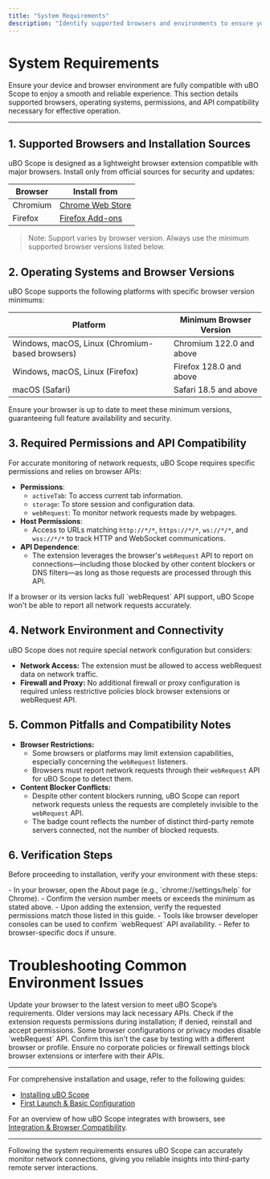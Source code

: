 ```yaml
---
title: "System Requirements"
description: "Identify supported browsers and environments to ensure your device can run uBO Scope smoothly. Learn about API compatibility, permissions needed, and supported operating systems for a reliable installation."
---
```


# System Requirements

Ensure your device and browser environment are fully compatible with uBO Scope to enjoy a smooth and reliable experience. This section details supported browsers, operating systems, permissions, and API compatibility necessary for effective operation.

---

## 1. Supported Browsers and Installation Sources

uBO Scope is designed as a lightweight browser extension compatible with major browsers. Install only from official sources for security and updates:

| Browser   | Install from                                          |
|-----------|------------------------------------------------------|
| Chromium  | [Chrome Web Store](https://chromewebstore.google.com/detail/ubo-scope/bbdpgcaljkaaigfcomhidmneffjjjfgp) |
| Firefox   | [Firefox Add-ons](https://addons.mozilla.org/firefox/addon/ubo-scope/)|


> Note: Support varies by browser version. Always use the minimum supported browser versions listed below.


## 2. Operating Systems and Browser Versions

uBO Scope supports the following platforms with specific browser version minimums:

| Platform        | Minimum Browser Version |
|-----------------|------------------------|
| Windows, macOS, Linux (Chromium-based browsers) | Chromium 122.0 and above             |
| Windows, macOS, Linux (Firefox)                  | Firefox 128.0 and above               |
| macOS (Safari)                                  | Safari 18.5 and above                |


Ensure your browser is up to date to meet these minimum versions, guaranteeing full feature availability and security.

## 3. Required Permissions and API Compatibility

For accurate monitoring of network requests, uBO Scope requires specific permissions and relies on browser APIs:

- **Permissions**:
  - `activeTab`: To access current tab information.
  - `storage`: To store session and configuration data.
  - `webRequest`: To monitor network requests made by webpages.
- **Host Permissions**:
  - Access to URLs matching `http://*/*`, `https://*/*`, `ws://*/*`, and `wss://*/*` to track HTTP and WebSocket communications.
- **API Dependence**:
  - The extension leverages the browser's `webRequest` API to report on connections—including those blocked by other content blockers or DNS filters—as long as those requests are processed through this API.

<Tip>
If a browser or its version lacks full `webRequest` API support, uBO Scope won't be able to report all network requests accurately.
</Tip>

## 4. Network Environment and Connectivity

uBO Scope does not require special network configuration but considers:

- **Network Access:** The extension must be allowed to access webRequest data on network traffic.
- **Firewall and Proxy:** No additional firewall or proxy configuration is required unless restrictive policies block browser extensions or webRequest API.


## 5. Common Pitfalls and Compatibility Notes

- **Browser Restrictions:** 
  - Some browsers or platforms may limit extension capabilities, especially concerning the `webRequest` listeners.
  - Browsers must report network requests through their `webRequest` API for uBO Scope to detect them.
- **Content Blocker Conflicts:**
  - Despite other content blockers running, uBO Scope can report network requests unless the requests are completely invisible to the `webRequest` API.
  - The badge count reflects the number of distinct third-party remote servers connected, not the number of blocked requests.

## 6. Verification Steps

Before proceeding to installation, verify your environment with these steps:

<Steps>
<Step title="Check Browser Version">
- In your browser, open the About page (e.g., `chrome://settings/help` for Chrome).
- Confirm the version number meets or exceeds the minimum as stated above.
</Step>
<Step title="Confirm Extension Permissions">
- Upon adding the extension, verify the requested permissions match those listed in this guide.
</Step>
<Step title="Test API Availability (Advanced)">
- Tools like browser developer consoles can be used to confirm `webRequest` API availability.
- Refer to browser-specific docs if unsure.
</Step>
</Steps>


# Troubleshooting Common Environment Issues

<AccordionGroup title="System Requirements Troubleshooting">
<Accordion title="Browser Version Too Low">
Update your browser to the latest version to meet uBO Scope’s requirements. Older versions may lack necessary APIs.
</Accordion>
<Accordion title="Extension Permissions Not Granted">
Check if the extension requests permissions during installation; if denied, reinstall and accept permissions.
</Accordion>
<Accordion title="webRequest API Not Supported or Disabled">
Some browser configurations or privacy modes disable `webRequest` API. Confirm this isn't the case by testing with a different browser or profile.
</Accordion>
<Accordion title="Network Blockages or Firewalls"
>
Ensure no corporate policies or firewall settings block browser extensions or interfere with their APIs.
</Accordion>
</AccordionGroup>

---

For comprehensive installation and usage, refer to the following guides:

- [Installing uBO Scope]( /getting-started/setup-installation/installing )
- [First Launch & Basic Configuration]( /getting-started/setup-installation/first-run )

For an overview of how uBO Scope integrates with browsers, see [Integration & Browser Compatibility]( /overview/architecture-concepts/integration-browser-environment ).

---

<Check>
Following the system requirements ensures uBO Scope can accurately monitor network connections, giving you reliable insights into third-party remote server interactions.
</Check>